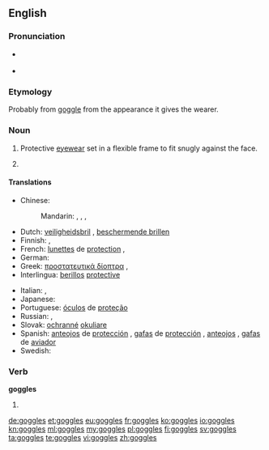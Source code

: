 ==English==

===Pronunciation===
* {{a|US}} {{IPA|/ˈɡɑ.ɡəlz/}}
* {{audio|en-us-goggles.ogg|Audio (US)}}

===Etymology===
Probably from [[goggle]] from the appearance it gives the wearer.

===Noun===
{{en-plural noun|sg=goggle}}

# {{plural only}} Protective [[eyewear]] set in a flexible frame to fit snugly against the face.
# {{plural of|goggle}}

====Translations====
{{trans-top|protective eyewear}}
* Chinese:
*: Mandarin: {{qualifier|esp. wind}} {{t|cmn|風鏡|sc=Hani}}, {{t|cmn|风镜|tr=fēngjìng|sc=Hani}}, {{t|cmn|護眼鏡|sc=Hani}}, {{t|cmn|护眼镜|tr=hù yǎnjìng|sc=Hani}}
* Dutch: [[veiligheidsbril]] {{m}}, [[beschermende brillen]] {{m|p}}
* Finnish: {{t-|fi|suojalasit|p}}, {{t-|fi|silmäsuojat|p}}
* French: [[lunettes]] de [[protection]] {{f|p}}, {{t+|fr|lunettes|f-p}}
* German: {{t-|de|Schutzbrille|f}}
* Greek: [[προστατευτικά δίοπτρα]] {{p}}, {{t-|el|προστατευτικά δίοπτρα|p|tr=prostateutiká díoptra|sc=Grek}}
* Interlingua: [[berillos]] [[protective]]
{{trans-mid}}
* Italian: {{t-|it|occhiali di protezione|m-p}}, {{t-|it|occhiali protettivi|m-p}}
* Japanese: {{t-|ja|ゴーグル|tr=gōguru|sc=Jpan}}
* Portuguese: [[óculos]] de [[proteção]] {{m|p}}
* Russian: {{t-|ru|защитные очки|n-p|tr=zaščítnyje očkí}}, {{qualifier|neologism}} {{t+|ru|гоглы|m-p|tr=gógly}}
* Slovak: [[ochranné]] [[okuliare]] {{m|p}}
* Spanish: [[anteojos]] de [[protección]] {{m|p}}, [[gafas]] de [[protección]] {{f|p}}, [[anteojos]] {{m|p}}, [[gafas]] de [[aviador]] {{m|p}}
* Swedish: {{t-|sv|skyddsglasögon|p}}
{{trans-bottom}}

===Verb===
'''goggles'''

# {{third-person singular of|goggle}}

[[de:goggles]]
[[et:goggles]]
[[eu:goggles]]
[[fr:goggles]]
[[ko:goggles]]
[[io:goggles]]
[[kn:goggles]]
[[ml:goggles]]
[[my:goggles]]
[[pl:goggles]]
[[fi:goggles]]
[[sv:goggles]]
[[ta:goggles]]
[[te:goggles]]
[[vi:goggles]]
[[zh:goggles]]